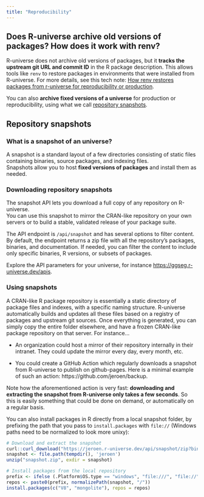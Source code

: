 ```yaml
---
title: "Reproducibility"
---
```


## Does R-universe archive old versions of packages? How does it work with renv?

R-universe does not archive old versions of packages, but it **tracks the upstream git URL and commit ID** in the R package description. This allows tools like `renv` to restore packages in environments that were installed from R-universe. For more details, see this tech note: [How renv restores packages from r-universe for reproducibility or production](https://ropensci.org/blog/2022/01/06/runiverse-renv/).  

You can also **archive fixed versions of a universe** for production or reproducibility, using what we call [repository snapshots](#snapshots).  

## Repository snapshots {#snapshots}

### What is a snapshot of an universe?

A snapshot is a standard layout of a few directories consisting of static files containing binaries, source packages, and indexing files.  
Snapshots allow you to host **fixed versions of packages** and install them as needed.

### Downloading repository snapshots

The snapshot API lets you download a full copy of any repository on R-universe.  
You can use this snapshot to mirror the CRAN-like repository on your own servers or to build a stable, validated release of your package suite.  

The API endpoint is `/api/snapshot` and has several options to filter content.
By default, the endpoint returns a zip file with all the repository’s packages, binaries, and documentation.
If needed, you can filter the content to include only specific binaries, R versions, or subsets of packages.  

Explore the API parameters for your universe, for instance <https://ggseg.r-universe.dev/apis>.  

### Using snapshots

A CRAN-like R package repository is essentially a static directory of package files and indexes, with a specific naming structure. 
R-universe automatically builds and updates all these files based on a registry of packages and upstream git sources. 
Once everything is generated, you can simply copy the entire folder elsewhere, and have a frozen CRAN-like package repository on that server.
For instance...

- An organization could host a mirror of their repository internally in their intranet. They could update the mirror every day, every month, etc.

- You could create a GitHub Action which regularly downloads a snapshot from R-universe to publish on github-pages. 
Here is a minimal example of such an action: https://github.com/jeroen/backup. 

Note how the aforementioned action is very fast: **downloading and extracting the snapshot from R-universe only takes a few seconds**. 
So this is easily something that could be done on demand, or automatically on a regular basis.

You can also install packages in R directly from a local snapshot folder, by prefixing the path that you pass to `install.packages` with `file://` (Windows paths need to be normalized to look more unixy):

```r
# Download and extract the snapshot
curl::curl_download("https://jeroen.r-universe.dev/api/snapshot/zip?binaries=4.3", "snapshot.zip")
snapshot <- file.path(tempdir(), 'jeroen')
unzip("snapshot.zip", exdir = snapshot)

# Install packages from the local repository
prefix <- ifelse (.Platform$OS.type == "windows", "file:///", "file://")
repos <- paste0(prefix, normalizePath(snapshot, "/"))
install.packages(c("V8", "mongolite"), repos = repos)
```
